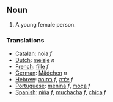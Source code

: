 ==Noun==
#A young female person.

===Translations===
*[[Catalan]]: [[noia]] ''f''
*[[Dutch]]: [[meisje]] ''n''
*[[French]]: [[fille]] ''f''
*[[German]]: [[Mädchen]] ''n''
*[[Hebrew]]: [[בחורה]] ''f'', [[ילדה]] ''f''
*[[Portuguese]]: [[menina]] ''f'', [[moça]] ''f''
*[[Spanish]]: [[niña]] ''f'', [[muchacha]] ''f'', [[chica]] ''f''